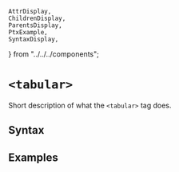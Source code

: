     AttrDisplay,
    ChildrenDisplay,
    ParentsDisplay,
    PtxExample,
    SyntaxDisplay,
} from "../../../components";

# `<tabular>`

Short description of what the `<tabular>` tag does.

## Syntax

<SyntaxDisplay name="tabular" />

## Examples

    
